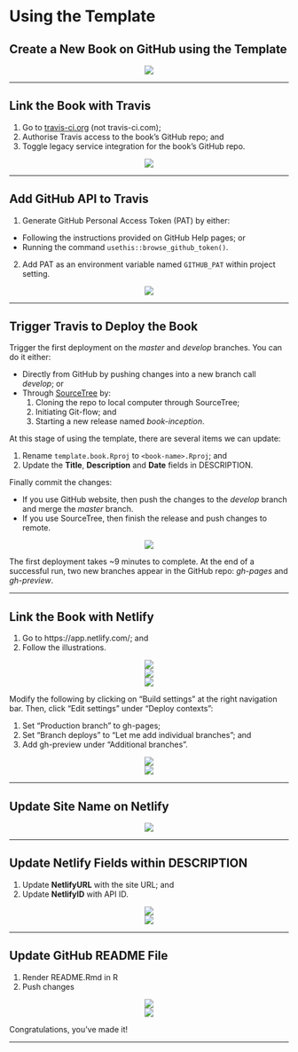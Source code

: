 # Using the Template {#demo}

## Create a New Book on GitHub using the Template

<center>![](images/a9676ba37e5e4ca8b9489239db8cb8d8.png)</center>

***

## Link the Book with Travis

1. Go to [travis-ci.org](https://travis-ci.org/) (not travis-ci.com);
2. Authorise Travis access to the book’s GitHub repo; and
3. Toggle legacy service integration for the book’s GitHub repo.

<center>![](images/baef0bd157faee7c5dac5dbe2712c3b6.png)</center>

***

## Add GitHub API to Travis

1. Generate GitHub Personal Access Token (PAT) by either:
  *	Following the instructions provided on GitHub Help pages; or
  *	Running the command ```usethis::browse_github_token()```.
2. Add PAT as an environment variable named `GITHUB_PAT` within project setting.

<center>![](images/0fcd976cfcba59500407c33c05ecd4b0.png)</center>

***

## Trigger Travis to Deploy the Book

Trigger the first deployment on the *master* and *develop* branches.
You can do it either:

* Directly from GitHub by pushing changes into a new branch call *develop*; or
* Through [SourceTree](https://www.sourcetreeapp.com/) by:
  1. Cloning the repo to local computer through SourceTree;
  2. Initiating Git-flow; and
  3. Starting a new release named *book-inception*.

At this stage of using the template, there are several items we can update:

1. Rename `template.book.Rproj` to `<book-name>.Rproj`; and
2. Update the **Title**, **Description** and **Date** fields in DESCRIPTION.

Finally commit the changes:

* If you use GitHub website, then push the changes to the *develop* branch and
merge the *master* branch.
* If you use SourceTree, then finish the release and push changes to remote.

<center>![](images/317f5871bf095360684ad70f23eec266.png)</center>

The first deployment takes ~9 minutes to complete. At the end of a
successful run, two new branches appear in the GitHub repo: *gh-pages* and
*gh-preview*.

***

## Link the Book with Netlify

1. Go to https://app.netlify.com/; and
2. Follow the illustrations.

<center>![](images/db5b10aba61256bb01d9731ac2cd0830.png)</center>

<center>![](images/75b90a0fdcfbad8c4cea92c8c0ba013a.png)</center>

<center>![](images/3be8c926bcd3b95f738a64ca8193c3e8.png)</center>

Modify the following by clicking on "Build settings" at the right navigation
bar. Then, click "Edit settings" under "Deploy contexts":

1. Set "Production branch" to gh-pages;
2. Set "Branch deploys" to "Let me add individual branches"; and 
3. Add gh-preview under "Additional branches". 

<center>![](images/da630a35606ef9313dae374c8e8f1cd7.png)</center>

<center>![](images/5aae39e4fb32a148c6d8a59f2c87b5de.png)</center>

***

## Update Site Name on Netlify

<center>![](images/4969813bdca8f1b44bd7b7cd5266ff36.png)</center>

***

## Update Netlify Fields within DESCRIPTION 

1. Update **NetlifyURL** with the site URL; and
2. Update **NetlifyID** with API ID.

<center>![](images/0d6fe5708049ecd979b23cc75c2ff9dc.png)</center>

<center>![](images/63fd32aaaf30f529e9f1e458e18fbd87.png)</center>

***

## Update GitHub README File

1. Render README.Rmd in R
2. Push changes 

<center>![](images/1d6ec6730103d6654ec4dc8e03c642be.png)</center>

<center>![](images/1db9c26c547348c10d24a7f86ce3d3ca.png)</center>

Congratulations, you've made it!

***
